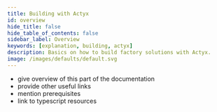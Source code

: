 ```yaml
---
title: Building with Actyx
id: overview
hide_title: false
hide_table_of_contents: false
sidebar_label: Overview
keywords: [explanation, building, actyx]
description: Basics on how to build factory solutions with Actyx.
image: /images/defaults/default.svg
---
```


- give overview of this part of the documentation
- provide other useful links
- mention prerequisites
- link to typescript resources
